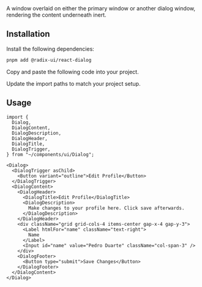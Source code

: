 
<Title>Dialog</Title>
<Description>A window overlaid on either the primary window or another dialog window, rendering the content underneath inert.</Description>
<ComponentPreview id="dialog" />

## Installation
<Steps>

<StepTitle>Install the following dependencies:</StepTitle>
<StepContent>
```bash
pnpm add @radix-ui/react-dialog
```
</StepContent>

<StepTitle>Copy and paste the following code into your project.</StepTitle>
<StepContent>
<FileSource id="dialog" />
</StepContent>

<StepTitle>Update the import paths to match your project setup.</StepTitle>

</Steps>

## Usage
```tsx
import {
  Dialog,
  DialogContent,
  DialogDescription,
  DialogHeader,
  DialogTitle,
  DialogTrigger,
} from "~/components/ui/Dialog";
```
```tsx
<Dialog>
  <DialogTrigger asChild>
    <Button variant="outline">Edit Profile</Button>
  </DialogTrigger>
  <DialogContent>
    <DialogHeader>
      <DialogTitle>Edit Profile</DialogTitle>
      <DialogDescription>
        Make changes to your profile here. Click save afterwards.
      </DialogDescription>
    </DialogHeader>
    <div className="grid grid-cols-4 items-center gap-x-4 gap-y-3">
      <Label htmlFor="name" className="text-right">
        Name
      </Label>
      <Input id="name" value="Pedro Duarte" className="col-span-3" />
    </div>
    <DialogFooter>
      <Button type="submit">Save Changes</Button>
    </DialogFooter>
  </DialogContent>
</Dialog>
```

<Footer previousLabel="Context Menu" previousHref="/docs/components/primitives/context-menu" nextLabel="Dropdown Menu" nextHref="/docs/components/primitives/dropdown-menu" />
